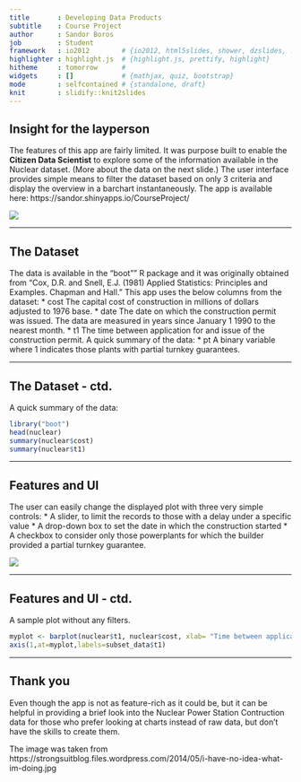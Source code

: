 ```yaml
---
title       : Developing Data Products
subtitle    : Course Project
author      : Sandor Boros
job         : Student
framework   : io2012        # {io2012, html5slides, shower, dzslides, ...}
highlighter : highlight.js  # {highlight.js, prettify, highlight}
hitheme     : tomorrow      # 
widgets     : []            # {mathjax, quiz, bootstrap}
mode        : selfcontained # {standalone, draft}
knit        : slidify::knit2slides
---
```


## Insight for the layperson

The features of this app are fairly limited. It was purpose built to enable the __Citizen Data Scientist__ to explore some of the information available in the Nuclear dataset.
(More about the data on the next slide.)
The user interface provides simple means to filter the dataset based on only 3 criteria and display the overview in a barchart instantaneously.
The app is available here:  https://sandor.shinyapps.io/CourseProject/

![](/Users/sandor/Documents/DataScienceCourse/DataDevePresentation/DataDevePresentation/assets/img/i-have-no-idea-what-im-doing_cropped.jpg)

---

## The Dataset

The data is available in the "boot"" R package and it was originally obtained from 
"Cox, D.R. and Snell, E.J. (1981) Applied Statistics: Principles and Examples. Chapman and Hall."
This app uses the below columns from the dataset:
* cost The capital cost of construction in millions of dollars adjusted to 1976 base.
* date The date on which the construction permit was issued. The data are measured in years since January 1 1990 to the nearest month.
* t1 The time between application for and issue of the construction permit.
A quick summary of the data:
* pt A binary variable where 1 indicates those plants with partial turnkey guarantees.

---

## The Dataset - ctd.

A quick summary of the data:
```r
library("boot")
head(nuclear)
summary(nuclear$cost)
summary(nuclear$t1)
```

---

## Features and UI

The user can easily change the displayed plot with three very simple controls: 
* A slider, to limit the records to those with a delay under a specific value
* A drop-down box to set the date in which the construction started
* A checkbox to consider only those powerplants for which the builder provided a partial turnkey guarantee.

![](/Users/sandor/Documents/DataScienceCourse/DataDevePresentation/DataDevePresentation/assets/img/control_small.png)

---

## Features and UI - ctd.
A sample plot without any filters.
```r
myplot <- barplot(nuclear$t1, nuclear$cost, xlab= "Time between application for and issue of the construction permit", ylab= "Cost", col='red')
axis(1,at=myplot,labels=subset_data$t1)
```

---

## Thank you
Even though the app is not as feature-rich  as it could be, but it can be helpful in providing a brief look into the Nuclear Power Station Contruction data for those who prefer looking at charts instead of raw data, but don't have the skills to create them.

The image was taken from https://strongsuitblog.files.wordpress.com/2014/05/i-have-no-idea-what-im-doing.jpg




